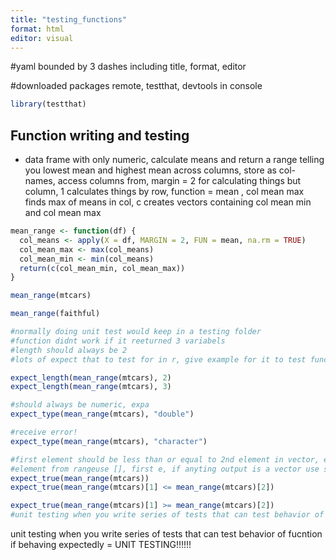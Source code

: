 ```yaml
---
title: "testing_functions"
format: html
editor: visual
---
```


#yaml bounded by 3 dashes including title, format, editor

#downloaded packages remote, testthat, devtools in console

```r
library(testthat)

```

## Function writing and testing

-   data frame with only numeric, calculate means and return a range telling you lowest mean and highest mean across columns, store as col-names, access columns from, margin = 2 for calculating things but column, 1 calculates things by row, function = mean , col mean max finds max of means in col, c creates vectors containing col mean min and col mean max

```r
mean_range <- function(df) {
  col_means <- apply(X = df, MARGIN = 2, FUN = mean, na.rm = TRUE)
  col_mean_max <- max(col_means)
  col_mean_min <- min(col_means)
  return(c(col_mean_min, col_mean_max))
}

```

```r
mean_range(mtcars)

```

```r
mean_range(faithful)

```

```r
#normally doing unit test would keep in a testing folder
#function didnt work if it reeturned 3 variabels
#length should always be 2
#lots of expect that to test for in r, give example for it to test function, 2 added becasue it should be 2, if nothign happened it works!, put in 3 recieve an error

expect_length(mean_range(mtcars), 2)
expect_length(mean_range(mtcars), 3)

```

```r
#should always be numeric, expa
expect_type(mean_range(mtcars), "double")
```

```r
#receive error!
expect_type(mean_range(mtcars), "character")
```

```r
#first element should be less than or equal to 2nd element in vector, expect_true, give conition and expect outcomine in conditional statement to be true, followinig condition to be true '
#element from rangeuse [], first e, if anyting output is a vector use square brackets and place elemnt number like specified row or column
expect_true(mean_range(mtcars))
expect_true(mean_range(mtcars)[1] <= mean_range(mtcars)[2])
```

```r
expect_true(mean_range(mtcars)[1] >= mean_range(mtcars)[2])
#unit testing when you write series of tests that can test behavior of fucntion if behaving expectedly = UNIT TESTING!
```

unit testing when you write series of tests that can test behavior of fucntion if behaving expectedly = UNIT TESTING!!!!!!

```r

```
